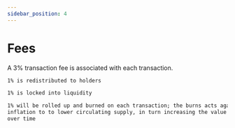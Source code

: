 ```yaml
---
sidebar_position: 4
---
```


# Fees

A 3% transaction fee is associated with each transaction.

```md
1% is redistributed to holders
```

```md
1% is locked into liquidity
```

```md
1% will be rolled up and burned on each transaction; the burns acts against the
inflation to to lower circulating supply, in turn increasing the value of the token
over time
```